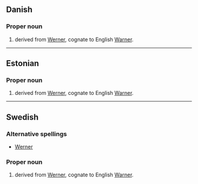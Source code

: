 ==Danish==

===Proper noun===
{{infl|da|proper noun}}

# {{given name|male|lang=da}} derived from {{etyl|de|da}} [[Werner]], cognate to English [[Warner]].

----

==Estonian==

===Proper noun===
{{infl|et|proper noun}}

# {{given name|male|lang=et}} derived from {{etyl|de|et}} [[Werner]], cognate to English [[Warner]].

----

==Swedish==

===Alternative spellings===
* [[Werner]]

===Proper noun===
{{infl|sv|proper noun}}

# {{given name|male|lang=sv}} derived from {{etyl|de|sv}} [[Werner]], cognate to English [[Warner]].